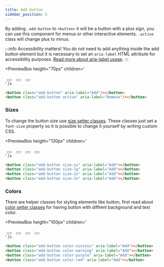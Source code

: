 ```yaml
---
title: Add button
sidebar_position: 5
---
```



By adding `.add-button` to `<button>` it will be a button with a plus sign, you can use this component for menus or other interactive elements. `.active` class will change plus to minus.

:::info Accessibility matters!
You do not need to add anything inside the add button element but it is necessary to set an `aria-label` HTML attribute for accessibility purposes. [Read more about aria-label usage](https://developer.mozilla.org/en-US/docs/Web/Accessibility/ARIA/ARIA_Techniques/Using_the_aria-label_attribute).
:::

<PreviewBox
  height="70px"
  children='
<!DOCTYPE html>
<html lang="en">
	<head>
		<meta charset="UTF-8" />
		<meta http-equiv="X-UA-Compatible" content="IE=edge" />
		<meta name="viewport" content="width=device-width, initial-scale=1.0" />
		<link rel="stylesheet" href="https://raw.githack.com/amir2mi/FlatifyCSS/master/dist/css/flatify-min.css" />
		<title>Add button</title>
		<style>
			.add-button{
				margin: 0 5px !important;
			}
		</style>
	</head>
	<body>
        <div class="flex-center">
			<button class="add-button interactive" aria-label="Add"/></button>
			<button class="add-button" aria-label="Add"/></button>
			<button class="add-button active" aria-label="Remove"/></button>
		</div>
	</body>
	<script>
		var addButton = document.querySelector(".add-button.interactive");
		addButton.addEventListener("click", () => {
			addButton.classList.toggle("active");
			if(addButton.classList.contains("active")){
				addButton.setAttribute("aria-label", "Remove");
			}else{
				addButton.setAttribute("aria-label", "Add");
			}
		});
	</script>
</html>
'
/>

```html title="index.html"
<button class="add-button" aria-label="Add"/></button>
<button class="add-button active" aria-label="Remove"/></button>
```

### Sizes

To change the button size use [size setter classes](/docs/helpers/size-setters).
These classes just set a `font-size` property so it is possible to change it yourself by writing custom CSS.

<PreviewBox
  height="130px"
  children='
<!DOCTYPE html>
<html lang="en">
	<head>
		<meta charset="UTF-8" />
		<meta http-equiv="X-UA-Compatible" content="IE=edge" />
		<meta name="viewport" content="width=device-width, initial-scale=1.0" />
		<link rel="stylesheet" href="https://raw.githack.com/amir2mi/FlatifyCSS/master/dist/css/flatify-min.css" />
		<title>Add button</title>
		<style>
			.add-button{
				margin: 0 5px !important;
			}
		</style>
	</head>
	<body>
        <div class="flex-center">
			<button class="add-button size-xs" aria-label="Add"></button>
			<button class="add-button size-lg" aria-label="Add"></button>
			<button class="add-button size-2x" aria-label="Add"></button>
			<button class="add-button size-3x" aria-label="Add"></button>
		</div>
	</body>
</html>
'
/>

```html title="index.html"
<button class="add-button size-xs" aria-label="Add"></button>
<button class="add-button size-lg" aria-label="Add"></button>
<button class="add-button size-2x" aria-label="Add"></button>
<button class="add-button size-3x" aria-label="Add"></button>
```

### Colors

There are helper classes for styling elements like button, first read about [color setter classes](/docs/helpers/color-setters) for having button with diffrent background and text color.

<PreviewBox
  height="100px"
  children='
<!DOCTYPE html>
<html lang="en">
	<head>
		<meta charset="UTF-8" />
		<meta http-equiv="X-UA-Compatible" content="IE=edge" />
		<meta name="viewport" content="width=device-width, initial-scale=1.0" />
		<link rel="stylesheet" href="https://raw.githack.com/amir2mi/FlatifyCSS/master/dist/css/flatify-min.css" />
		<title>Add button</title>
		<style>
			.add-button{
				margin: 0 5px !important;
			}
		</style>
	</head>
	<body>
        <div class="flex-center" style="flex-wrap: wrap">
			<button class="add-button color-success" aria-label="Add"></button>
			<button class="add-button color-warning" aria-label="Add"></button>
			<button class="add-button color-purple" aria-label="Add"></button>
			<button class="add-button color-red" aria-label="Add"></button>
		</div>
	</body>
</html>
'
/>

```html title="index.html"
<button class="add-button color-success" aria-label="Add"></button>
<button class="add-button color-warning" aria-label="Add"></button>
<button class="add-button color-purple" aria-label="Add"></button>
<button class="add-button color-red" aria-label="Add"></button>
```

